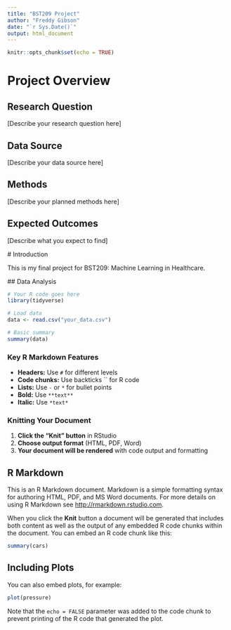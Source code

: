 ```yaml
---
title: "BST209 Project"
author: "Freddy Gibson"
date: "`r Sys.Date()`"
output: html_document
---
```


```r
knitr::opts_chunk$set(echo = TRUE)
```

# Project Overview

## Research Question

[Describe your research question here]

## Data Source

[Describe your data source here]

## Methods

[Describe your planned methods here]

## Expected Outcomes

[Describe what you expect to find]


   # Introduction
   
   This is my final project for BST209: Machine Learning in Healthcare.
   
   ## Data Analysis
   
   ```r
   # Your R code goes here
   library(tidyverse)
   
   # Load data
   data <- read.csv("your_data.csv")
   
   # Basic summary
   summary(data)
   ```

### Key R Markdown Features

- **Headers:** Use `#` for different levels
- **Code chunks:** Use backticks `` for R code
- **Lists:** Use `-` or `*` for bullet points
- **Bold:** Use `**text**`
- **Italic:** Use `*text*`

### Knitting Your Document

1. **Click the "Knit" button** in RStudio
2. **Choose output format** (HTML, PDF, Word)
3. **Your document will be rendered** with code output and formatting


## R Markdown

This is an R Markdown document. Markdown is a simple formatting syntax for authoring HTML, PDF, and MS Word documents. For more details on using R Markdown see <http://rmarkdown.rstudio.com>.

When you click the **Knit** button a document will be generated that includes both content as well as the output of any embedded R code chunks within the document. You can embed an R code chunk like this:

```r
summary(cars)
```

## Including Plots

You can also embed plots, for example:

```r
plot(pressure)
```

Note that the `echo = FALSE` parameter was added to the code chunk to prevent printing of the R code that generated the plot.
